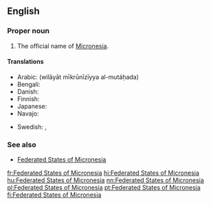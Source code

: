 ==English==

===Proper noun===
{{en-proper noun|head=[[federated|Federated]] [[state|States]] of [[Micronesia]]}}

# The official name of [[Micronesia]].

====Translations====
{{trans-top|official name of Micronesia}}
* Arabic: {{t-|ar|ولايات ميكرونيسيا المتحدة|sc=Arab}} (wilāyāt mīkrūnīzīyya al-mutáḥada)
* Bengali: {{t-|bn|মাইক্রোনেশিয়া যুক্তরাজ্য|sc=Beng}}
* Danish: {{t+|da|Mikronesiens Forenede Stater|p}}
* Finnish: {{t+|fi|Mikronesian liittovaltio}}
* Japanese: {{t-|ja|ミクロネシア連邦|sc=Jpan}}
* Navajo: {{tø|nv|Eʼeʼaahjí Tónteel bikáaʼgi Kéyah Yázhí dah Ndaaʼeełgo Ałhidadiidzooígíí}}
{{trans-mid}}
* Swedish: {{t+|sv|Mikronesiens federerade stater}}, {{t+|sv|Mikronesiska federationen}}
{{trans-bottom}}

===See also===
* [[w:Federated States of Micronesia|Federated States of Micronesia]]

[[fr:Federated States of Micronesia]]
[[hi:Federated States of Micronesia]]
[[hu:Federated States of Micronesia]]
[[nn:Federated States of Micronesia]]
[[pl:Federated States of Micronesia]]
[[pt:Federated States of Micronesia]]
[[fi:Federated States of Micronesia]]